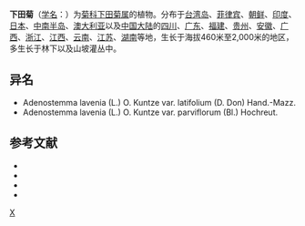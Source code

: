 {{Speciesbox 
| taxon = Adenostemma lavenia
| image =Adenostemma lavenia 01.JPG
| authority = (L.) O. Kuntze
| subdivision_ranks =[[变种|变种]]
| subdivision =
* 下田菊 ''A. l.'' var. ''lavenia''
* 宽叶下田菊 ''A. l.'' var. ''latifolium''
* 小花下田菊 ''A. l.'' var. ''parviflorum''
}}

'''下田菊'''（[[学名|学名]]：{{lang|la|''Adenostemma lavenia''}}）为[[菊科|菊科]][[下田菊属|下田菊属]]的植物。分布于[[台湾岛|台湾岛]]、[[菲律宾|菲律宾]]、[[朝鲜|朝鲜]]、[[印度|印度]]、[[日本|日本]]、[[中南半岛|中南半岛]]、[[澳大利亚|澳大利亚]]以及[[中国大陆|中国大陆]]的[[四川|四川]]、[[广东|广东]]、[[福建|福建]]、[[贵州|贵州]]、[[安徽|安徽]]、[[广西|广西]]、[[浙江|浙江]]、[[江西|江西]]、[[云南|云南]]、[[江苏|江苏]]、[[湖南|湖南]]等地，生长于海拔460米至2,000米的地区，多生长于林下以及山坡灌丛中。

== 异名 ==
* Adenostemma lavenia (L.) O. Kuntze var. latifolium (D. Don) Hand.-Mazz.
* Adenostemma lavenia (L.) O. Kuntze var. parviflorum (Bl.) Hochreut.

== 参考文献 ==
<div class="references-small">
* {{cite web| url =http://www.bioinfo.cn/db05/KmzwSpecies.php?action=view&id=3179| title =下田菊（原变种）| work =《中国高等植物数据库全库》| publisher =中国科学院微生物研究所| author =昆明植物研究所| accessdate =2009-02-24| deadurl =yes| archiveurl =https://web.archive.org/web/20160305002737/http://www.bioinfo.cn/db05/KmzwSpecies.php?action=view&id=3179| archivedate =2016-03-05}}
* {{CPNI| zh=下田菊宽叶变种 | id=178-38552 | binomial=Adenostemma lavenia | authority=(D. Don) Hand.-Mazz. | var=latifolium | accessdate=2013-01-18}}
* {{CPNI| zh=下田菊小花变种 | id=178-38553 | binomial=Adenostemma lavenia | authority=(Blume) Hochreut. | var=parviflorum | accessdate=2013-01-18}}
* {{cite web | url=http://db.kib.ac.cn/CNFlora/SearchResult.aspx?CPNI=CPNI-178-38553 | title=下田菊-小花变种 ''Adenostemma lavenia'' var. ''parviflorum'' (Blume) Hochreut. | publisher=中国植物物种信息数据库 | accessdate=2013-01-15}}
</div>
{{Taxonbar|from=Q1478851}}

[[Category:下田菊属|X]]